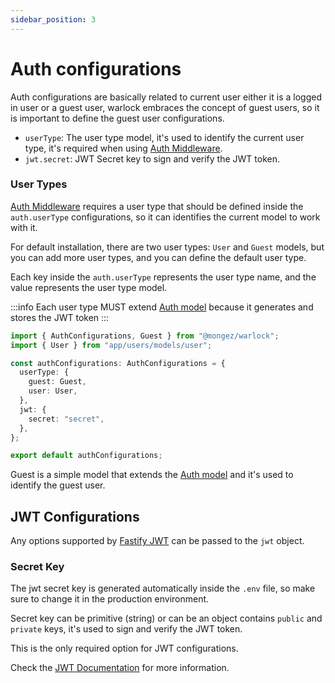 ```yaml
---
sidebar_position: 3
---
```


# Auth configurations

Auth configurations are basically related to current user either it is a logged in user or a guest user, warlock embraces the concept of guest users, so it is important to define the guest user configurations.

- `userType`: The user type model, it's used to identify the current user type, it's required when using [Auth Middleware](./../auth/auth-middleware).
- `jwt.secret`: JWT Secret key to sign and verify the JWT token.

### User Types

[Auth Middleware](./../auth/auth-middleware) requires a user type that should be defined inside the `auth.userType` configurations, so it can identifies the current model to work with it.

For default installation, there are two user types: `User` and `Guest` models, but you can add more user types, and you can define the default user type.

Each key inside the `auth.userType` represents the user type name, and the value represents the user type model.

:::info
Each user type MUST extend [Auth model](./../auth/auth-model) because it generates and stores the JWT token
:::

```ts title="src/config/auth.ts"
import { AuthConfigurations, Guest } from "@mongez/warlock";
import { User } from "app/users/models/user";

const authConfigurations: AuthConfigurations = {
  userType: {
    guest: Guest,
    user: User,
  },
  jwt: {
    secret: "secret",
  },
};

export default authConfigurations;
```

Guest is a simple model that extends the [Auth model](./../auth/auth-model) and it's used to identify the guest user.

## JWT Configurations

Any options supported by [Fastify JWT](https://github.com/fastify/fastify-jwt) can be passed to the `jwt` object.

### Secret Key

The jwt secret key is generated automatically inside the `.env` file, so make sure to change it in the production environment.

Secret key can be primitive (string) or can be an object contains `public` and `private` keys, it's used to sign and verify the JWT token.

This is the only required option for JWT configurations.

Check the [JWT Documentation](https://github.com/fastify/fastify-jwt#secret-required) for more information.
